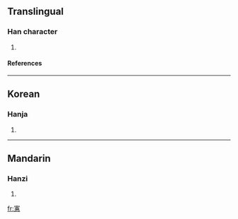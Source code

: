 ==Translingual==
===Han character===
{{Han char|rn=40|rad=宀|as=12|sn=15|four=|canj=十十戈心 (JJIP)}}
# {{defn|Han|sort=宀12}}
====References====
{{Han ref|kx=0292.090|dkj=07324|dj=0578.070|hdz=20953.050|uh=5BED|ud=23533}}

----
==Korean==
===Hanja===
{{ko-hanja|hangeul=혜|rv=hye|mr=hye}}
# {{defn|Korean}}

----
==Mandarin==
===Hanzi===
{{cmn-hanzi|pin=[[hùi]] (hui4)|wg=hui<sup>4</sup>}}
# {{defn|Mandarin}}

[[fr:寭]]